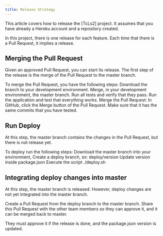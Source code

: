 ```yaml
---
title: Release Strategy
---
```


This article covers how to release the [TcLs2] project.
It assumes that you have already a Heroku account and a repository created. 

In this project, there is one release for each feature. Each time that there is a Pull Request, it implies a release. 

## Merging the Pull Request
Given an approved Pull Request, you can start its release.
The first step of the release is the merge of the Pull Request to the master branch. 

To merge the Pull Request, you have the following steps:
Download the branch to your development environment.
Merge, in your development environment, the master branch.
Run all tests and verify that they pass.
Run the application and test that everything works.
Merge the Pull Request: In GitHub, click the Merge button of the Pull Request. Make sure that it has the same commits that you have tested.

## Run Deploy
At this step, the master branch contains the changes in the Pull Request, but there is not release yet.

To deploy run the following steps:
Download the master branch into your environment,
Create a deploy branch, ex: deploy/version
Update version inside package.json
Execute the script ./deploy.sh

## Integrating deploy changes into master
At this step, the master branch is released. However, deploy changes are not yet integrated into the master branch. 

Create a Pull Request from the deploy branch to the master branch. 
Share this Pull Request with the other team members so they can approve it, and it can be merged back to master.

They must approve it if the release is done, and the package.json version is updated.